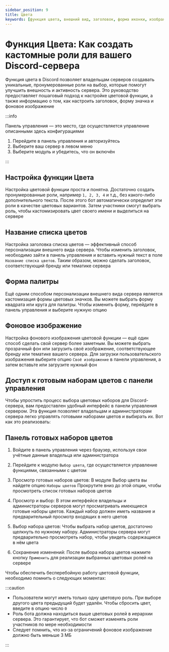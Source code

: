 ```yaml
---
sidebar_position: 9
title: Цвета
keywords: [функция цвета, внешний вид, заголовок, форма иконки, изображение] 
---
```


# Функция Цвета: Как создать кастомные роли для вашего Discord-сервера

Функция цвета в Discord позволяет владельцам серверов создавать уникальные, пронумерованные роли на выбор, которые помогут улучшить внешность и активность сервера. Это руководство предоставляет пошаговый подход к настройке цветовой функции, а также информацию о том, как настроить заголовок, форму значка и фоновое изображение

:::info

Панель управления — это место, где осуществляется управление описанными здесь конфигурациями

1. Перейдите в панель управления и авторизуйтесь
2. Выберите ваш сервер в левом меню
3. Выберите модуль и убедитесь, что он включён

:::

## Настройка функции Цвета

Настройка цветовой функции проста и понятна. Достаточно создать пронумерованные роли, например `1, 2, 3, 4` и т.д., без какого-либо дополнительного текста. После этого бот автоматически определит эти роли в качестве цветовых вариантов. Затем участники смогут выбрать роль, чтобы кастомизировать цвет своего имени и выделиться на сервере

## Название списка цветов

Настройка заголовка списка цветов — эффективный способ персонализации внешнего вида сервера. Чтобы изменить заголовок, необходимо зайти в панель управления и вставить нужный текст в поле `Название списка цветов`. Таким образом, можно сделать заголовок, соответствующий бренду или тематике сервера

## Форма палитры

Ещё одним способом персонализации внешнего вида сервера является кастомизация формы цветовых значков. Вы можете выбрать форму квадрата или круга для палитры. Чтобы изменить форму, перейдите в панель управления и выберите нужную опцию

## Фоновое изображение

Настройка фонового изображения цветовой функции — ещё один способ сделать свой сервер более заметным. Вы можете выбрать прозрачный фон или загрузить своё изображение, соответствующее бренду или тематике вашего сервера. Для загрузки пользовательского изображения выберите опцию `Своё изображение` в панели управления, а затем вставьте или загрузите нужный фон

## Доступ к готовым наборам цветов с панели управления

Чтобы упростить процесс выбора цветовых наборов для Discord-сервера, вам предоставлен удобный интерфейс в панели управления сервером. Эта функция позволяет владельцам и администраторам сервера легко управлять готовыми наборами цветов и выбирать их. Вот как это реализовать:

## Панель готовых наборов цветов

1. Войдите в панель управления через браузер, используя свои учётные данные владельца или администратора

2. Перейдите к модулю `Выбор цвета`, где осуществляется управление функциями, связанными с цветом

3. Просмотр готовых наборов цветов: В модуле Выбор цвета вы найдете опцию `Наборы цветов` Прокрутите вниз до этой опции, чтобы просмотреть список готовых наборов цветов

4. Просмотр и выбор: В этом интерфейсе владельцы и администраторы серверов могут просматривать имеющиеся готовые наборы цветов. Каждый набор должен иметь название и предварительный просмотр входящих в него цветов

5. Выбор набора цветов: Чтобы выбрать набор цветов, достаточно щелкнуть по нужному набору. Администраторы сервера могут предварительно просмотреть набор, чтобы увидеть содержащиеся в нём цвета

6. Сохранение изменений: После выбора набора цветов нажмите кнопку `Применить` для реализации выбранных цветовых ролей на сервере

Чтобы обеспечить бесперебойную работу цветовой функции, необходимо помнить о следующих моментах:

:::caution

- Пользователи могут иметь только одну цветовую роль. При выборе другого цвета предыдущий будет удалён. Чтобы сбросить цвет, введите в опцию число `0`
- Роль бота должна находиться выше цветовых ролей в иерархии сервера. Это гарантирует, что бот сможет изменять роли участников по мере необходимости
- Следует помнить, что из-за ограничений фоновое изображение должно быть меньше 3 МБ

:::
